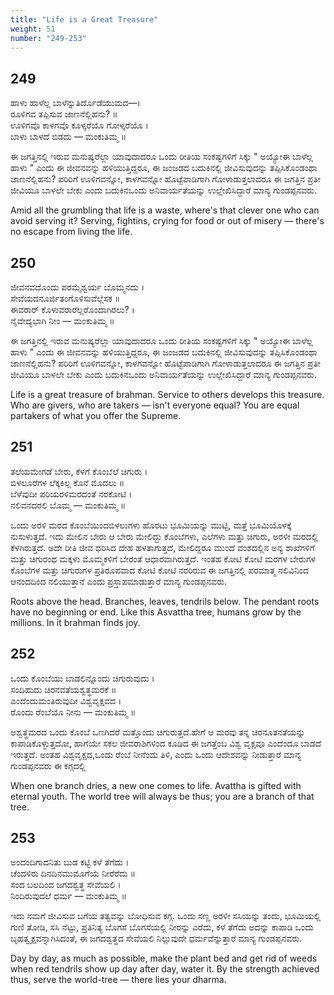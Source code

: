 ```yaml
---
title: "Life is a Great Treasure"
weight: 51
number: "249-253"
---
```


## 249

ಹಾಳು ಹಾಳೆಲ್ಲ ಬಾಳೆನ್ನುತಿರ್ದೊಡೆಯುಮದ—।  
ರೂಳಿಗವ ತಪ್ಪಿಸುವ ಜಾಣನೆಲ್ಲಿಹನು? ॥  
ಊಳಿಗವೊ ಕಾಳಗವೊ ಕೂಳ್ಕರೆಯೊ ಗೋಳ್ಕರೆಯೊ ।  
ಬಾಳು ಬಾಳದೆ ಬಿಡದು — ಮಂಕುತಿಮ್ಮ ॥

ಈ ಜಗತ್ತಿನಲ್ಲಿ ಇರುವ ಮನುಷ್ಯರೆಲ್ಲಾ ಯಾವುದಾದರೂ ಒಂದು ರೀತಿಯ ಸಂಕಷ್ಟಗಳಿಗೆ ಸಿಕ್ಕು " ಅಯ್ಯೋಈ ಬಾಳೆಲ್ಲ ಹಾಳು " ಎಂದು ಈ ಜೀವನವನ್ನು ಹಳಿಯುತ್ತಿದ್ದರೂ, ಈ ಜಂಜಡದ ಬದುಕಿನಲ್ಲಿ ಜೀವಿಸುವುದನ್ನು ತಪ್ಪಿಸಿಕೊಂಡಂಥಾ ಜಾಣನೆಲ್ಲಿಹನು? ಪರಿರಿಗೆ ಊಳಿಗವನ್ನೋ, ಕಾಳಗವನ್ನೋ ಹೊಟ್ಟೆಪಾಡಿಗಾಗಿ ಗೋಳಾಡುತ್ತಲಾದರೂ ಈ ಜಗತ್ತಿನ ಪ್ರತೀ ಜೀವಿಯೂ ಬಾಳಲೇ ಬೇಕು ಎಂದು ಬದುಕಿನಒಂದು ಅನಿವಾರ್ಯತೆಯನ್ನು ಉಲ್ಲೇಖಿಸಿದ್ದಾರೆ ಮಾನ್ಯ ಗುಂಡಪ್ಪನವರು.

Amid all the grumbling that life is a waste, where's that clever one who can avoid serving it? Serving, fightins, crying for food or out of misery — there's no escape from living the life.

## 250

ಜೀವನವದೊಂದು ಪರಮೈಶ್ವರ್ಯ ಬೊಮ್ಮನದು ।  
ಸೇವೆಯದನೂರ್ಜಿತಂಗೊಳಿಸುವೆಲ್ಲೆಸಕ ॥  
ಈವರಾರ್ ಕೊಳುವರಾರೆಲ್ಲರೊಂದಾಗಿರಲು? ।  
ನೈವೇದ್ಯಭಾಗಿ ನೀಂ — ಮಂಕುತಿಮ್ಮ ॥

ಈ ಜಗತ್ತಿನಲ್ಲಿ ಇರುವ ಮನುಷ್ಯರೆಲ್ಲಾ ಯಾವುದಾದರೂ ಒಂದು ರೀತಿಯ ಸಂಕಷ್ಟಗಳಿಗೆ ಸಿಕ್ಕು " ಅಯ್ಯೋಈ ಬಾಳೆಲ್ಲ ಹಾಳು " ಎಂದು ಈ ಜೀವನವನ್ನು ಹಳಿಯುತ್ತಿದ್ದರೂ, ಈ ಜಂಜಡದ ಬದುಕಿನಲ್ಲಿ ಜೀವಿಸುವುದನ್ನು ತಪ್ಪಿಸಿಕೊಂಡಂಥಾ ಜಾಣನೆಲ್ಲಿಹನು? ಪರಿರಿಗೆ ಊಳಿಗವನ್ನೋ, ಕಾಳಗವನ್ನೋ ಹೊಟ್ಟೆಪಾಡಿಗಾಗಿ ಗೋಳಾಡುತ್ತಲಾದರೂ ಈ ಜಗತ್ತಿನ ಪ್ರತೀ ಜೀವಿಯೂ ಬಾಳಲೇ ಬೇಕು ಎಂದು ಬದುಕಿನಒಂದು ಅನಿವಾರ್ಯತೆಯನ್ನು ಉಲ್ಲೇಖಿಸಿದ್ದಾರೆ ಮಾನ್ಯ ಗುಂಡಪ್ಪನವರು.

Life is a great treasure of brahman. Service to others develops this treasure. Who are givers, who are takers — isn't everyone equal? You are equal partakers of what you offer the Supreme.

## 251

ತಲೆಯಮೇಗಡೆ ಬೇರು, ಕೆಳಗೆ ಕೊಂಬೆಲೆ ಚಿಗುರು ।  
ಬಿಳಲೂರೆಗಳ ಲೆಕ್ಕಕಿಲ್ಲ ಕೊನೆ ಮೊದಲು ॥  
ಬೆಳೆವುದೀ ಪರಿಯರಳಿಮರದಂತೆ ನರಕೋಟಿ ।  
ನಲಿವನದರಲಿ ಬೊಮ್ಮ — ಮಂಕುತಿಮ್ಮ ॥

ಒಂದು ಅರಳಿ ಮರದ ಕೊಂಬೆಯಿಂದಬಿಳಲುಗಳು ಹೊರಟು ಭೂಮಿಯನ್ನು ಮುಟ್ಟಿ, ಮತ್ತೆ ಭೂಮಿಯೊಳಕ್ಕೆ ನುಸುಳುತ್ತದೆ. ಇದು ಮೇಲಿನ ಬೇರು ಆ ಬೇರು ಮೇಲಿದ್ದು ಕೊಂಬೆಗಳು, ಎಲೆಗಳು ಮತ್ತು ಚಿಗುರು, ಅರಳೀ ಮರದಲ್ಲಿ ಕೆಳಗಿರುತ್ತದೆ. ಅದೇ ರೀತಿ ಜೀವ ಧರಿಸಿದ ದೇಹ ಹಳತಾಗುತ್ತದೆ, ಮೇಲಿದ್ದರೂ ಮುಂದೆ ವಂಶದಲ್ಲಿನ ಅನ್ಯ ಶಾಖೆಗಳಿಗೆ ಮತ್ತು ಚಿಗುರಂಥ ಮಕ್ಕಳು ಮೊಮ್ಮಕಳಿಗೆ ಬೇರಂತೆ ಆಧಾರವಾಗಿರುತ್ತದೆ. ಇಂತಹ ಕೋಟಿ ಕೋಟಿ ಮರಗಳ ಬೇರುಗಳ ಕೊಂಬೆಗಳ ಮತ್ತು ಚಿಗುರುಗಳ ಪ್ರತಿರೂಪವಾದ ಕೋಟಿ ಕೋಟಿ ನರರಿರುವ ಈ ಜಗತ್ತಿನಲ್ಲಿ ಪರಮಾತ್ಮ ನಲಿವಿನಿಂದ ಆನಂದದಿಂದ ನಲಿಯುತ್ತಾನೆ ಎಂದು ಪ್ರಸ್ತಾಪಮಾಡುತ್ತಾರೆ ಮಾನ್ಯ ಗುಂಡಪ್ಪನವರು.

Roots above the head. Branches, leaves, tendrils below. The pendant roots have no beginning or end. Like this Asvattha tree, humans grow by the millions. In it brahman finds joy.

## 252

ಒಂದು ಕೊಂಬೆಯು ಬಾಡಲಿನ್ನೊಂದು ಚಿಗುರುವುದು ।  
ಸಂದಿಹುದು ಚಿರನವತೆಯಶ್ವತ್ಥಮರಕೆ ॥  
ಎಂದೆಂದುಮಂತಿರುವುದೀ ವಿಶ್ವವೃಕ್ಷವದ ।  
ರೊಂದು ರೆಂಬೆಯೊ ನೀನು — ಮಂಕುತಿಮ್ಮ ॥

ಅಶ್ವತ್ಥಮರದ ಒಂದು ಕೊಂಬೆ ಒಣಗಿದರೆ ಮತ್ತೊಂದು ಚಿಗುರುತ್ತದೆ.ಹೇಗೆ ಆ ಮರವು ತನ್ನ ಚಿರನೂತನತೆಯನ್ನು ಕಾಪಾಡಿಕೊಳ್ಳುತ್ತದೋ, ಹಾಗೆಯೇ ಸಕಲ ಜೀವರಾಶಿಗಳಿಂದ ಕೂಡಿದ ಈ ಜಗತ್ತೆಂಬ ವಿಶ್ವ ವೃಕ್ಷವೂ ಎಂದೆಂದೂ ಬಾಡದೆ ಇರುತ್ತದೆ. ಅಂತಹ ವಿಶ್ವವೃಕ್ಷದ,ಒಂದು ರೆಂಬೆ ನೀನೆಂದು ತಿಳಿ, ಎಂದು ಒಂದು ಆದೇಶವನ್ನು ನೀಡುತ್ತಾರೆ ಮಾನ್ಯ ಗುಂಡಪ್ಪನವರು ಈ ಕಗ್ಗದಲ್ಲಿ

When one branch dries, a new one comes to life. Avattha is gifted with eternal youth. The world tree will always be thus; you are a branch of that tree.

## 253

ಅಂದಂದಿಗಾದನಿತು ಬುಡ ಕಟ್ಟಿ ಕಳೆ ತೆಗೆದು ।  
ಚೆಂದಳಿರು ದಿನದಿನಮುಮೊಗೆಯೆ ನೀರೆರೆದು ॥  
ಸಂದ ಬಲದಿಂದ ಜಗದಶ್ವತ್ಥ ಸೇವೆಯಲಿ ।  
ನಿಂದಿರುವುದಲೆ ಧರ್ಮ — ಮಂಕುತಿಮ್ಮ ॥

ಇದು ನಮಗೆ ಜೀವಿಸುವ ಬಗೆಯ ತತ್ವವನ್ನು ಬೋಧಿಸುವ ಕಗ್ಗ. ಒಂದು ಸಣ್ಣ ಅರಳೀ ಸಸಿಯನ್ನು ತಂದು, ಭೂಮಿಯಲ್ಲಿ ಗುಣಿ ತೋಡಿ, ಸಸಿ ನೆಟ್ಟು, ಪ್ರತಿನಿತ್ಯ ಬೊಗಸೆ ಬೊಗಸೆಯಲ್ಲಿ ನೀರನ್ನು ಎರೆದು, ಕಳೆ ತೆಗೆದು ಅದನ್ನು ಕಾಪಾಡಿ ಒಂದು ಬೃಹತ್ವೃಕ್ಷವನ್ನಾಗಿಸಿದಂತೆ, ಈ ಜಗದಶ್ವತ್ಥದ ಸೇವೆಯಲಿ ನಿಲ್ಲುವುದೇ ಧರ್ಮವೆನ್ನುತ್ತಾರೆ ಮಾನ್ಯ ಗುಂಡಪ್ಪನವರು.

Day by day, as much as possible, make the plant bed and get rid of weeds when red tendrils show up day after day, water it. By the strength achieved thus, serve the world-tree — there lies your dharma.
